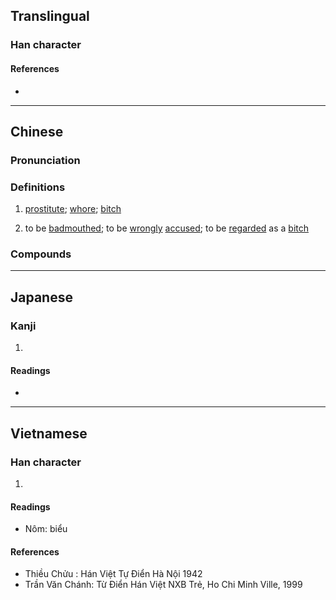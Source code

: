 {{character info/new}}
==Translingual==

===Han character===
{{Han char|rn=38|rad=女|as=08|sn=11|four=45432|canj=VQMV|ids=⿰女表}}

====References====
* {{Han ref|kx=0264.130|dkj=06397|dj=0531.050|hdz=21055.030|uh=5A4A|ud=23114|bh=B144|bd=45380}}

----

==Chinese==
{{zh-forms}}

===Pronunciation===
{{zh-pron
|m=biǎo
|c=biu2
|h=pfs=
|md=
|mn=piáu
|w=
|cat=n,v
}}

===Definitions===
{{zh-hanzi}}

# {{lb|zh|derogatory|vulgar}} [[prostitute]]; [[whore]]; [[bitch]]
# {{lb|zh|slang|derogatory}} to be [[badmouth]]ed; to be [[wrongly]] [[accused]]; to be [[regarded]] as a [[bitch]]

===Compounds===
{{zh-der|婊子|婊子送客|嫖婊子|綠茶婊|婊子養的}}

----

==Japanese==

===Kanji===
{{ja-kanji|grade=|rs=女08}}

# {{defn|lang=ja|sort=女08}}

====Readings====
* {{ja-readings|on=[[ひょう]] (hyō)|kun=}}

----

==Vietnamese==

===Han character===
{{vi-hantu|biểu|rs=女08}}

# {{defn|lang=vi|sort=女08}}

====Readings====
* Nôm: biểu

====References====
* Thiều Chửu : Hán Việt Tự Điển Hà Nội 1942
* Trần Văn Chánh: Từ Điển Hán Việt NXB Trẻ, Ho Chi Minh Ville, 1999